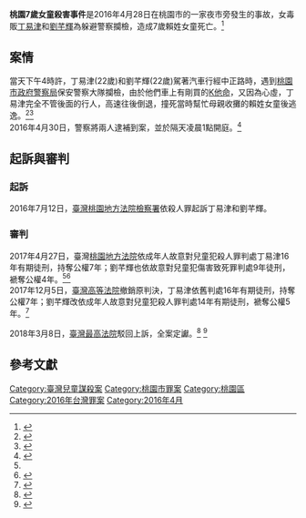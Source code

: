 {{Infobox_civilian_attack
| title       = 桃園7歲女童殺害事件
| image       =
| caption     =
| location    = {{TWN}}[[桃園市|桃園市]]
| date        = 2016年4月28日
| time        = 16時30分
| timezone    = [[臺灣標準時間|臺灣標準時間]]
| target      = 蓄意誤殺
| motive      = 不明
| type        = 撞人致死
| fatalities  = 1名
| injuries    = 
| victim      = 賴姓女童（2009年-2016年4月28日）
| susperp     = 丁易津
| weapons     = 汽車
| coordinates =
}}

'''桃園7歲女童殺害事件'''是2016年4月28日在桃園市的一家夜市旁發生的事故，女毒販[[丁易津|丁易津]]和[[劉芊輝|劉芊輝]]為躲避警察攔檢，造成7歲賴姓女童死亡。<ref>{{Cite web|url=http://udn.com/news/story/2/1660534|title=毒犯倒車撞死女童逃逸 警：忙著急救|author=記者陳俊智|date=2016年4月28日|publisher=聯合新聞網|language=zh-hant|accessdate=2017年8月1日|quote=桃園市警局保安大隊員警今天下午在桃園區中正、北埔路口抓毒犯，過程中犯嫌拒絕盤查還倒車逃逸，在北浦路、正康二街撞到路邊攤販，一名6歲賴姓女童被輾過，當場死亡；撞死女童的凶手目前在逃，警方還在追緝。|archive-date=2016年7月3日|archive-url=https://web.archive.org/web/20160703073527/http://udn.com/news/story/2/1660534|dead-url=no}}</ref>

== 案情 ==
當天下午4時許，丁易津(22歲)和劉芊輝(22歲)駕著汽車行經中正路時，遇到[[桃園市政府警察局|桃園市政府警察局]]保安警察大隊攔檢，由於他們車上有剛買的[[氯胺酮|K他命]]，又因為心虛，丁易津完全不管後面的行人，高速往後倒退，撞死當時幫忙母親收攤的賴姓女童後逃逸。<ref name=全>{{Cite web|url=http://www.appledaily.com.tw/realtimenews/article/new/20170427/1106612/|title=女毒蟲拒檢倒車撞死女童　桃園地院重判16年|author=突發中心石明啟|date=2016年4月27日|publisher=蘋果日報|language=zh-hant|accessdate=2017年8月1日|quote=女毒犯丁易津去年4月駕車在桃園區夜市遭警攔查，同車通緝犯劉芊輝為躲警，教唆丁女在狹窄道路高速倒車逃逸，過程中撞上一名幫母親收攤的孝順7歲女童，車輛輾過女童頭部當場致命，桃園地檢去年7月依殺人罪嫌起訴，桃園地院審理今天下午宣判，以對兒童故意殺人罪將丁易津重判16年，禠奪公權7年，劉芊輝則犯下對兒童傷害致死罪，判刑9年、禠奪公權4年。|archive-date=2017年8月1日|archive-url=https://web.archive.org/web/20170801113608/http://www.appledaily.com.tw/realtimenews/article/new/20170427/1106612/|dead-url=no}}</ref><ref>{{Cite web|url=http://udn.com/news/story/2/1660534|title=毒犯倒車撞死女童逃逸 警：忙著急救|author=記者陳俊智|date=2016年4月28日|publisher=聯合新聞網|language=zh-hant|accessdate=2017年8月1日|quote=盤查毒販的警員徐哲明表示，上周巡邏就在中正路遇過嫌犯的車，當時是聞到毒品K他命味道實施盤查，也遇到衝撞抵抗，最後考量人多放棄追車，由於嫌犯的車牌很好辨別，所以發現才會再實施攔檢。|archive-date=2016年7月3日|archive-url=https://web.archive.org/web/20160703073527/http://udn.com/news/story/2/1660534|dead-url=no}}</ref><br />
2016年4月30日，警察將兩人逮補到案，並於隔天凌晨1點開庭。<ref>{{Cite web|url=http://news.ltn.com.tw/news/society/breakingnews/1680908|title=倒車逃逸輾死7歲女童 丁易津收押禁見|author=記者鄭淑婷|date=2016年4月30日|publisher=自由時報|language=zh-hant|accessdate=2017年8月1日|quote=涉嫌輾死7歲賴姓女童的22歲女子丁易津，桃園地檢署檢察官訊問丁女並審酌相關人證、物證、書證後，認為她涉犯刑法殺人罪嫌疑重大，有逃亡、勾串另2名未到案之成年男子之虞，且其所犯為死刑、無期徒刑或10年以上有期徒刑之重罪，昨天晚間8點10分向法院聲押禁見，法官漏夜開庭於凌晨1點多裁准。|archive-date=2017年8月1日|archive-url=https://web.archive.org/web/20170801123048/http://news.ltn.com.tw/news/society/breakingnews/1680908|dead-url=no}}</ref>

== 起訴與審判 ==
===起訴===
2016年7月12日，[[臺灣桃園地方法院檢察署|臺灣桃園地方法院檢察署]]依殺人罪起訴丁易津和劉芊輝。

===審判===

2017年4月27日，臺灣[[桃園地方法院|桃園地方法院]]依成年人故意對兒童犯殺人罪判處丁易津16年有期徒刑，持奪公權7年；劉芊輝也依故意對兒童犯傷害致死罪判處9年徒刑，褫奪公權4年。<ref name=全></ref><ref>{{Cite web|url=http://news.ltn.com.tw/news/society/paper/1098033|title=拒檢倒車撞死女童 女毒蟲判16年|author=記者鄭淑婷|date=2017年4月28日|publisher=自由時報|language=zh-hant|accessdate=2017年8月1日|quote=21歲女毒犯丁易津去年4月28日下午4點多，駕車搭載22歲通緝犯劉芊輝及陳姓友人，行經桃園市桃園夜市北埔路時被保安大隊員警攔查，丁女在僅剩3.6公尺可供通行的狹窄道路高速倒車逃逸，輾死正在幫媽媽收攤的7歲賴姓女童，桃園地院昨在案發週年前夕宣判，依成年人故意對兒童犯殺人罪且為累犯，判處丁女16年徒刑，劉男也被依故意對兒童犯傷害致死罪判處9年徒刑。|archive-date=2017年8月1日|archive-url=https://web.archive.org/web/20170801123237/http://news.ltn.com.tw/news/society/paper/1098033|dead-url=no}}</ref><br>

2017年12月5日，[[臺灣高等法院|臺灣高等法院]]撤銷原判決，丁易津依舊判處16年有期徒刑，持奪公權7年；劉芊輝改依成年人故意對兒童犯殺人罪判處14年有期徒刑，褫奪公權5年。<ref>{{cite web |title=臺灣高等法院 106 年度矚上訴字第 2 號刑事判決 |url=https://law.judicial.gov.tw/FJUD/data.aspx?ty=JD&id=TPHM,106%2c%e7%9f%9a%e4%b8%8a%e8%a8%b4%2c2%2c20171205%2c3 |website=司法院法學資料檢索系統 |accessdate=2022-03-26 |language=zh-TW}}</ref>

2018年3月8日，[[臺灣最高法院|臺灣最高法院]]駁回上訴，全案定讞。<ref>{{cite web |title=最高法院審理107年度台上字第529號丁易津等人殺人案件新聞稿 |url=https://jirs.judicial.gov.tw/GNNWS/NNWSS002.asp?id=319438 |website=司法動態 |accessdate=2022-03-26}}</ref>
<ref>{{cite news |author1=黃哲民 |title=女毒蟲夜市倒車躲警　輾死女童囚16年定讞 |url=https://tw.appledaily.com/local/20180308/STS2H4ITZUBX4Z3KMY5T4PCSQI/ |accessdate=2022-03-26 |work=蘋果日報 |date=2018-03-08}}</ref>

== 參考文獻 ==
{{reflist}}

[[Category:臺灣兒童謀殺案|Category:臺灣兒童謀殺案]]
[[Category:桃園市罪案|Category:桃園市罪案]]
[[Category:桃園區|Category:桃園區]]
[[Category:2016年台灣罪案|Category:2016年台灣罪案]]
[[Category:2016年4月|Category:2016年4月]]